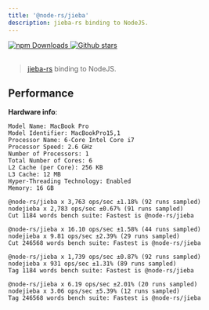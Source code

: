 ```yaml
---
title: '@node-rs/jieba'
description: jieba-rs binding to NodeJS.
---
```


<a href="https://www.npmjs.com/package/@node-rs/jieba" target="_blank">
  <img alt="npm Downloads" src="https://img.shields.io/npm/dw/@node-rs/jieba" />
</a>
<a href="https://github.com/napi-rs/node-rs" target="_blank">
  <img alt="Github stars" src="https://img.shields.io/github/stars/napi-rs/node-rs?style=social" />
</a>

<br/>
<br/>

> [jieba-rs](https://github.com/messense/jieba-rs) binding to NodeJS.

## Performance

**Hardware info**:

```
Model Name: MacBook Pro
Model Identifier: MacBookPro15,1
Processor Name: 6-Core Intel Core i7
Processor Speed: 2.6 GHz
Number of Processors: 1
Total Number of Cores: 6
L2 Cache (per Core): 256 KB
L3 Cache: 12 MB
Hyper-Threading Technology: Enabled
Memory: 16 GB
```

```text highlight={3,7,11,15}
@node-rs/jieba x 3,763 ops/sec ±1.18% (92 runs sampled)
nodejieba x 2,783 ops/sec ±0.67% (91 runs sampled)
Cut 1184 words bench suite: Fastest is @node-rs/jieba

@node-rs/jieba x 16.10 ops/sec ±1.58% (44 runs sampled)
nodejieba x 9.81 ops/sec ±2.39% (29 runs sampled)
Cut 246568 words bench suite: Fastest is @node-rs/jieba

@node-rs/jieba x 1,739 ops/sec ±0.87% (92 runs sampled)
nodejieba x 931 ops/sec ±1.31% (89 runs sampled)
Tag 1184 words bench suite: Fastest is @node-rs/jieba

@node-rs/jieba x 6.19 ops/sec ±2.01% (20 runs sampled)
nodejieba x 3.06 ops/sec ±5.39% (12 runs sampled)
Tag 246568 words bench suite: Fastest is @node-rs/jieba
```

